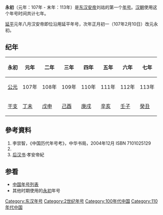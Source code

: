 {{Eranamebox|年号= 永初
|起讫时间= 107年－113年
|政权= [[东汉|东汉]]
|帝王= [[汉安帝|汉安帝]]刘祜
|历时= 7年
|timeline= <timeline>
ImageSize  = width:200 height:50
PlotArea   = width:180 height:30 left:10 bottom:20
TimeAxis   = orientation:horizontal
DateFormat = yyyy
Period     = from:25 till:220
AlignBars  = early
ScaleMajor = increment:195 start:25
Colors =
  id:canvas value:rgb(1,1,0.85)
BackgroundColors = canvas:canvas
PlotData =
  width:15 color:black
  bar:era from:start till:end
  bar:era from:106 till:125 color:red
  bar:era from:107 till:113 color:yellow
</timeline>
|说明= 永初在东汉及汉安帝时期的位置
}}
'''永初'''（元年：107年 - 末年：113年）是[[东汉|东汉]][[汉安帝|安帝]]刘祜的第一个[[年号|年号]]。[[汉朝|汉朝]]使用这个年号时间共计七年。

[[延平_(东汉)|延平]]元年八月汉安帝即位沿用延平年号，次年正月初一（107年2月10日）改元永初。

==纪年==
{| class="wikitable" 
|-
!永初!!元年!!二年!!三年!!四年!!五年!!六年!!七年
|-
![[公元|公元]]
|107年||108年||109年||110年||111年||112年||113年
|-
![[干支|干支]]
|[[丁未|丁未]]||[[戊申|戊申]]||[[己酉|己酉]]||[[庚戌|庚戌]]||[[辛亥|辛亥]]||[[壬子|壬子]]||[[癸丑|癸丑]]
|}

==參考資料==
# 李崇智，《中国历代年号考》，中华书局，2004年12月 ISBN 7101025129
# {{中西曆轉換}}
# [[后汉书|后汉书]]·孝安帝紀

==参看==
*[[中国年号列表|中国年号列表]]
* 其他时期使用的[[永初|永初]]年号

{{年号|[[延平_(东汉)|延平]]|[[中国年号列表#漢朝|中国年号]]|[[元初|元初]]}}
{{漢朝年號}}

[[Category:东汉年号|Category:东汉年号]]
[[Category:2世纪年号|Category:2世纪年号]]
[[Category:100年代中国|Category:100年代中国]]
[[Category:110年代中国|Category:110年代中国]]